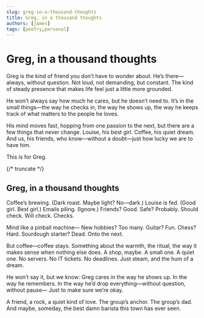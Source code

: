 ```yaml
---
slug: greg-in-a-thousand-thoughts
title: Greg, in a thousand thoughts
authors: [james]
tags: [poetry,personal]
---
```


# Greg, in a thousand thoughts

Greg is the kind of friend you don’t have to wonder about. He’s there—always, without question. Not loud, not demanding, but constant. The kind of steady presence that makes life feel just a little more grounded.

He won’t always say how much he cares, but he doesn’t need to. It’s in the small things—the way he checks in, the way he shows up, the way he keeps track of what matters to the people he loves.

His mind moves fast, hopping from one passion to the next, but there are a few things that never change. Louise, his best girl. Coffee, his quiet dream. And us, his friends, who know—without a doubt—just how lucky we are to have him.

This is for Greg.

{/* truncate */}

## Greg, in a thousand thoughts

Coffee’s brewing. (Dark roast. Maybe light? No—dark.)
Louise is fed. (Good girl. Best girl.)
Emails piling. (Ignore.)
Friends? Good. Safe? Probably.
Should check. Will check. Checks.

Mind like a pinball machine—
New hobbies? Too many.
Guitar? Fun. Chess? Hard.
Sourdough starter? Dead.
Onto the next.

But coffee—coffee stays.
Something about the warmth, the ritual, the way
it makes sense when nothing else does.
A shop, maybe. A small one. A quiet one.
No servers. No IT tickets. No deadlines.
Just steam, and the hum of a dream.

He won’t say it, but we know:
Greg cares in the way he shows up.
In the way he remembers.
In the way he’d drop everything—without question, without pause—
Just to make sure we’re okay.

A friend, a rock, a quiet kind of love.
The group’s anchor. The group’s dad.
And maybe, someday, the best damn barista this town has ever seen.